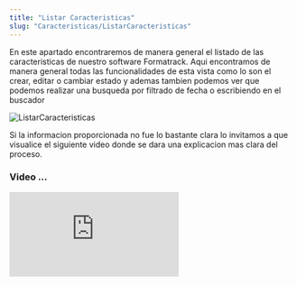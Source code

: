 ```yaml
---
title: "Listar Caracteristicas"
slug: "Caracteristicas/ListarCaracteristicas"
---
```



<Tabs>
  <TabItem label="Endpoint">
    <ApiEndpoint url={`${API_BASE_URL}bodega/caracteristicas`} />
  </TabItem>
</Tabs>

En este apartado encontraremos de manera general el listado de las caracteristicas de nuestro software Formatrack.
Aqui encontramos de manera general todas las funcionalidades de esta vista como lo son el crear, editar o cambiar estado y ademas tambien podemos ver que podemos realizar una busqueda por filtrado de fecha o escribiendo en el buscador

<Image
  src={ListarCaracteristicas}
  alt="ListarCaracteristicas"
  width={3148}
  height={2270}
/>

Si la informacion proporcionada no fue lo bastante clara lo invitamos a que visualice el siguiente video donde se dara una explicacion mas clara del proceso.

### Video ...

<div style={{ display: "flex", justifyContent: "center" }}>
  <iframe
    style={{ height: "500px", width: "100%" }}
    src="https://www.youtube.com/embed/FqG3lSMKSKg"
    title="Tutorial"
    frameBorder="0"
    allow="accelerometer; autoplay; clipboard-write; encrypted-media; gyroscope; picture-in-picture"
    allowFullScreen

> </iframe>

</div>
